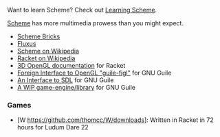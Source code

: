 Want to learn Scheme? Check out [[Learning Scheme]].


[[Scheme]] has more multimedia prowess than you might expect.

* [http://www.pawfal.org/dave/index.cgi?Projects/Scheme%20Bricks Scheme Bricks]
* [http://www.pawfal.org/dave/index.cgi?Projects/Fluxus Fluxus]
* [http://en.wikipedia.org/wiki/Scheme_%28programming_language%29 Scheme on Wikipedia]
* [http://en.wikipedia.org/wiki/Racket_%28programming_language%29 Racket on Wikipedia]
* [http://docs.racket-lang.org/sgl/index.html 3D OpenGL documentation] for Racket
* [https://gitorious.org/guile-figl Foreign Interface to OpenGL "guile-figl"] for GNU Guile
* [http://www.gnu.org/software/guile-sdl/ An Interface to SDL] for GNU Guile
* [https://github.com/davexunit/guile-2d A WIP game-engine/library] for GNU Guile

=== Games ===

* [W https://github.com/thomcc/W/downloads]: Written in Racket in 72 hours for Ludum Dare 22